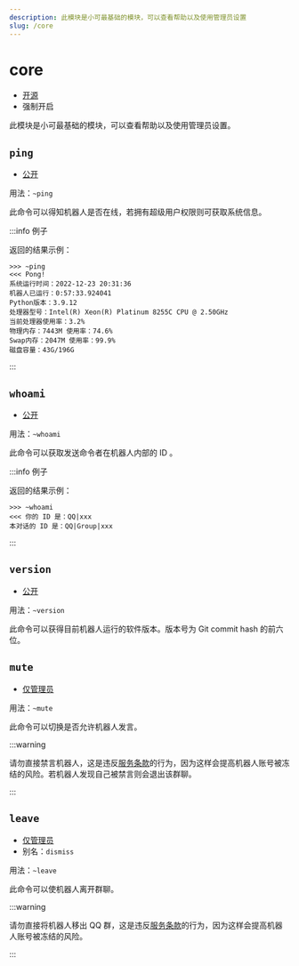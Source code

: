 ```yaml
---
description: 此模块是小可最基础的模块，可以查看帮助以及使用管理员设置
slug: /core
---
```


# core

-   [开源](/docs/help/faq#为什么有些模块没有开源)
-   强制开启

此模块是小可最基础的模块，可以查看帮助以及使用管理员设置。

## `ping`

-   [公开](permissions)

用法：`~ping`

此命令可以得知机器人是否在线，若拥有超级用户权限则可获取系统信息。

:::info 例子

返回的结果示例：

```
>>> ~ping
<<< Pong!
系统运行时间：2022-12-23 20:31:36
机器人已运行：0:57:33.924041
Python版本：3.9.12
处理器型号：Intel(R) Xeon(R) Platinum 8255C CPU @ 2.50GHz
当前处理器使用率：3.2%
物理内存：7443M 使用率：74.6%
Swap内存：2047M 使用率：99.9%
磁盘容量：43G/196G
```

:::

## `whoami`

-   [公开](permissions)

用法：`~whoami`

此命令可以获取发送命令者在机器人内部的 ID 。

:::info 例子

返回的结果示例：

```
>>> ~whoami
<<< 你的 ID 是：QQ|xxx
本对话的 ID 是：QQ|Group|xxx
```

:::

## `version`

-   [公开](permissions)

用法：`~version`

此命令可以获得目前机器人运行的软件版本。版本号为 Git commit hash 的前六位。

## `mute`

-   [仅管理员](permissions)

用法：`~mute`

此命令可以切换是否允许机器人发言。

:::warning

请勿直接禁言机器人，这是违反[服务条款](policy)的行为，因为这样会提高机器人账号被冻结的风险。若机器人发现自己被禁言则会退出该群聊。

:::

## `leave`

-   [仅管理员](permissions)
-   别名：`dismiss`

用法：`~leave`

此命令可以使机器人离开群聊。

:::warning

请勿直接将机器人移出 QQ 群，这是违反[服务条款](policy)的行为，因为这样会提高机器人账号被冻结的风险。

:::
